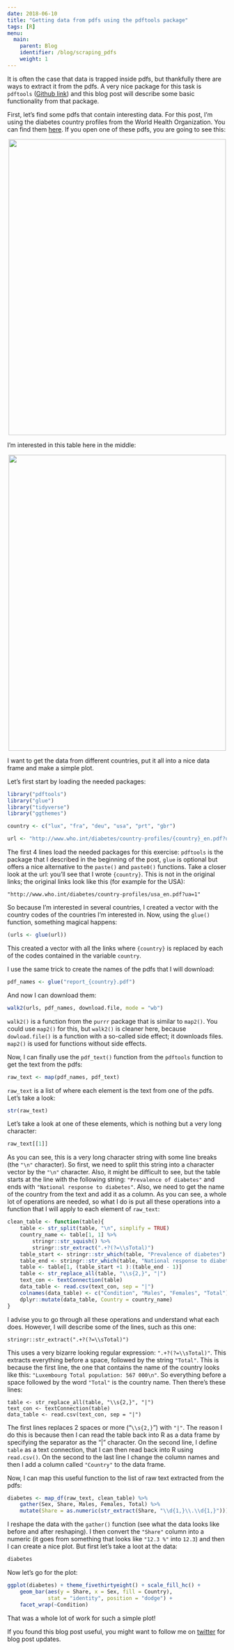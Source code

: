 ```yaml
---
date: 2018-06-10
title: "Getting data from pdfs using the pdftools package"
tags: [R]
menu:
  main:
    parent: Blog
    identifier: /blog/scraping_pdfs
    weight: 1
---
```


It is often the case that data is trapped inside pdfs, but thankfully there are ways to extract
it from the pdfs. A very nice package for this task is 
`pdftools` ([Github link](https://github.com/ropensci/pdftools))
and this blog post will describe some basic functionality from that package.

First, let's find some pdfs that contain interesting data. For this post, I'm using the diabetes
country profiles from the World Health Organization. You can find them [here](http://www.who.int/diabetes/country-profiles/en/#U).
If you open one of these pdfs, you are going to see this:

<div style="text-align:center;">
  <a href="http://www.who.int/diabetes/country-profiles/lux_en.pdf?ua=1">
    <img src="/img/diabetes_lux.png" width="499" height="680"/></a>
</div>

I'm interested in this table here in the middle:

<div style="text-align:center;">
  <a href="http://www.who.int/diabetes/country-profiles/lux_en.pdf?ua=1">
    <img src="/img/diabetes_table.png" width="499" height="680"/></a>
</div>

I want to get the data from different countries, put it all into a nice data frame and make a 
simple plot. 

Let's first start by loading the needed packages:

```r
library("pdftools")
library("glue")
library("tidyverse")
library("ggthemes")

country <- c("lux", "fra", "deu", "usa", "prt", "gbr")

url <- "http://www.who.int/diabetes/country-profiles/{country}_en.pdf?ua=1"
```

The first 4 lines load the needed packages for this exercise: `pdftools` is the package that I 
described in the beginning of the post, `glue` is optional but offers a nice alternative to the 
`paste()` and `paste0()` functions. Take a closer look at the url: you'll see that I wrote `{country}`.
This is not in the original links; the original links look like this (for example for the USA):

```
"http://www.who.int/diabetes/country-profiles/usa_en.pdf?ua=1"
```

So because I'm interested in several countries, I created a vector with the country codes 
of the countries I'm interested in. Now, using the `glue()` function, something magical happens:

```r
(urls <- glue(url))
```

This created a vector with all the links where `{country}` is replaced by each of the codes 
contained in the variable `country`.

I use the same trick to create the names of the pdfs that I will download:

```r
pdf_names <- glue("report_{country}.pdf")
```

And now I can download them:

```r
walk2(urls, pdf_names, download.file, mode = "wb")
```

`walk2()` is a function from the `purrr` package that is similar to `map2()`. You could use `map2()` 
for this, but `walk2()` is cleaner here, because `dowload.file()` is a function with a so-called
side effect; it downloads files. `map2()` is used for functions without side effects.

Now, I can finally use the `pdf_text()` function from the `pdftools` function to get the text
from the pdfs:

```r
raw_text <- map(pdf_names, pdf_text)
```

`raw_text` is a list of where each element is the text from one of the pdfs. Let's take a look:

```r
str(raw_text)
```

Let's take a look at one of these elements, which is nothing but a very long character:

```r
raw_text[[1]]
```

As you can see, this is a very long character string with some line breaks (the `"\n"` character). 
So first, we need to split this string into a character vector by the `"\n"` character. Also, it might
be difficult to see, but the table starts at the line with the following string:
`"Prevalence of diabetes"` and ends with `"National response to diabetes"`. Also, we need to get 
the name of the country from the text and add it as a column. As you can see, a whole lot 
of operations are needed, so what I do is put all these operations into a function that I will apply
to each element of `raw_text`:


```r
clean_table <- function(table){
    table <- str_split(table, "\n", simplify = TRUE)
    country_name <- table[1, 1] %>% 
        stringr::str_squish() %>% 
        stringr::str_extract(".+?(?=\\sTotal)")
    table_start <- stringr::str_which(table, "Prevalence of diabetes")
    table_end <- stringr::str_which(table, "National response to diabetes")
    table <- table[1, (table_start +1 ):(table_end - 1)]
    table <- str_replace_all(table, "\\s{2,}", "|")
    text_con <- textConnection(table)
    data_table <- read.csv(text_con, sep = "|")
    colnames(data_table) <- c("Condition", "Males", "Females", "Total")
    dplyr::mutate(data_table, Country = country_name)
}
```

I advise you to go through all these operations and understand what each does. However, I will 
describe some of the lines, such as this one:

```
stringr::str_extract(".+?(?=\\sTotal)")
```

This uses a very bizarre looking regular expression: `".+?(?=\\sTotal)"`. This extracts everything
before a space, followed by the string `"Total"`. This is because the first line, the one that contains
the name of the country looks like this: `"Luxembourg Total population: 567 000\n"`. So everything
before a space followed by the word `"Total"` is the country name. Then there's these lines:

```
table <- str_replace_all(table, "\\s{2,}", "|")
text_con <- textConnection(table)
data_table <- read.csv(text_con, sep = "|")
```

The first lines replaces 2 spaces or more ("`\\s{2,}`") with `"|"`. The reason I do this is because 
then I can read the table back into R as a data frame by specifying the separator as the "|" character.
On the second line, I define `table` as a text connection, that I can then read back into R using 
`read.csv()`. On the second to the last line I change the column names and then I add a column
called `"Country"` to the data frame.

Now, I can map this useful function to the list of raw text extracted from the pdfs:

```r
diabetes <- map_df(raw_text, clean_table) %>% 
    gather(Sex, Share, Males, Females, Total) %>% 
    mutate(Share = as.numeric(str_extract(Share, "\\d{1,}\\.\\d{1,}")))
```

I reshape the data with the `gather()` function (see what the data looks like before and after 
reshaping). I then convert the `"Share"` column into a numeric (it goes from something that looks
like `"12.3 %"` into `12.3`) and then I can create a nice plot. But first let's take a loot at 
the data:

```r
diabetes
```

Now let's go for the plot:

```r
ggplot(diabetes) + theme_fivethirtyeight() + scale_fill_hc() +
    geom_bar(aes(y = Share, x = Sex, fill = Country), 
             stat = "identity", position = "dodge") +
    facet_wrap(~Condition)
```

That was a whole lot of work for such a simple plot!

If you found this blog post useful, you might want to follow me on [twitter](https://www.twitter.com/brodriguesco)
for blog post updates.





